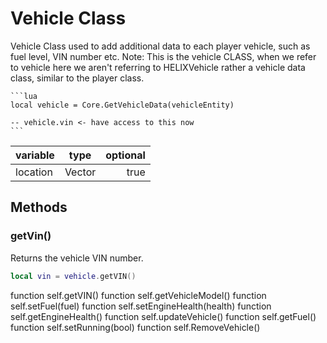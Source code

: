 
# Vehicle Class
Vehicle Class used to add additional data to each player vehicle, such as fuel level, VIN number etc.
<Callout type="info" emoji="ℹ️">
    Note: This is the vehicle CLASS, when we refer to vehicle here we aren't referring to HELIXVehicle rather a vehicle data class, similar to the player class.

    ```lua
    local vehicle = Core.GetVehicleData(vehicleEntity)

    -- vehicle.vin <- have access to this now
    ```
</Callout>


| variable   | type | optional | 
| :----- | :----: | ----: |
| location    |  Vector   |   true |

## Methods
### getVin()
Returns the vehicle VIN number.

```lua
local vin = vehicle.getVIN()
```

function self.getVIN()
function self.getVehicleModel()
function self.setFuel(fuel)
function self.setEngineHealth(health)
function self.getEngineHealth()
function self.updateVehicle()
function self.getFuel()
function self.setRunning(bool)
function self.RemoveVehicle()